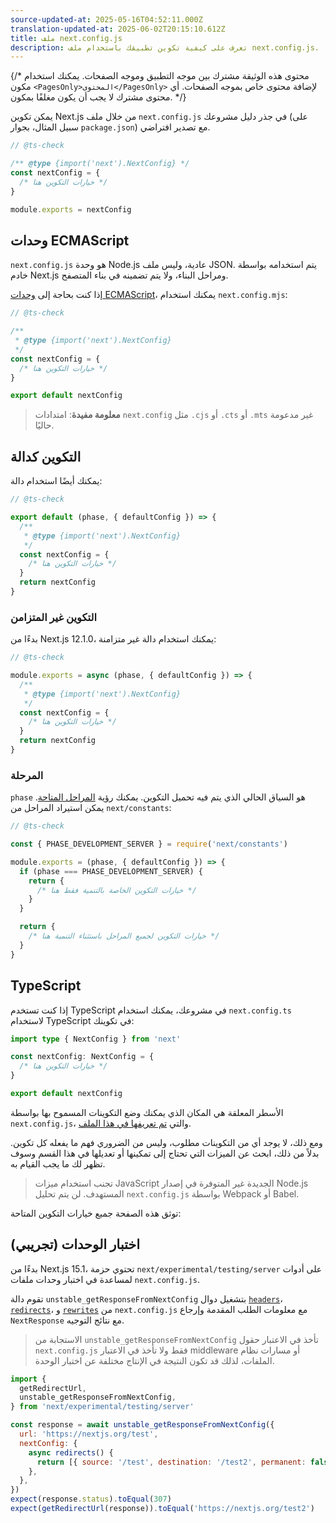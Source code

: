 ```yaml
---
source-updated-at: 2025-05-16T04:52:11.000Z
translation-updated-at: 2025-06-02T20:15:10.612Z
title: ملف next.config.js
description: تعرف على كيفية تكوين تطبيقك باستخدام ملف next.config.js.
---
```


{/* محتوى هذه الوثيقة مشترك بين موجه التطبيق وموجه الصفحات. يمكنك استخدام مكون `<PagesOnly>المحتوى</PagesOnly>` لإضافة محتوى خاص بموجه الصفحات. أي محتوى مشترك لا يجب أن يكون مغلفًا بمكون. */}

يمكن تكوين Next.js من خلال ملف `next.config.js` في جذر دليل مشروعك (على سبيل المثال، بجوار `package.json`) مع تصدير افتراضي.

```js filename="next.config.js"
// @ts-check

/** @type {import('next').NextConfig} */
const nextConfig = {
  /* خيارات التكوين هنا */
}

module.exports = nextConfig
```

## وحدات ECMAScript

`next.config.js` هو وحدة Node.js عادية، وليس ملف JSON. يتم استخدامه بواسطة خادم Next.js ومراحل البناء، ولا يتم تضمينه في بناء المتصفح.

إذا كنت بحاجة إلى [وحدات ECMAScript](https://nodejs.org/api/esm.html)، يمكنك استخدام `next.config.mjs`:

```js filename="next.config.mjs"
// @ts-check

/**
 * @type {import('next').NextConfig}
 */
const nextConfig = {
  /* خيارات التكوين هنا */
}

export default nextConfig
```

> **معلومة مفيدة**: امتدادات `next.config` مثل `.cjs` أو `.cts` أو `.mts` غير مدعومة حاليًا.

## التكوين كدالة

يمكنك أيضًا استخدام دالة:

```js filename="next.config.mjs"
// @ts-check

export default (phase, { defaultConfig }) => {
  /**
   * @type {import('next').NextConfig}
   */
  const nextConfig = {
    /* خيارات التكوين هنا */
  }
  return nextConfig
}
```

### التكوين غير المتزامن

بدءًا من Next.js 12.1.0، يمكنك استخدام دالة غير متزامنة:

```js filename="next.config.js"
// @ts-check

module.exports = async (phase, { defaultConfig }) => {
  /**
   * @type {import('next').NextConfig}
   */
  const nextConfig = {
    /* خيارات التكوين هنا */
  }
  return nextConfig
}
```

### المرحلة

`phase` هو السياق الحالي الذي يتم فيه تحميل التكوين. يمكنك رؤية [المراحل المتاحة](https://github.com/vercel/next.js/blob/5e6b008b561caf2710ab7be63320a3d549474a5b/packages/next/shared/lib/constants.ts#L19-L23). يمكن استيراد المراحل من `next/constants`:

```js filename="next.config.js"
// @ts-check

const { PHASE_DEVELOPMENT_SERVER } = require('next/constants')

module.exports = (phase, { defaultConfig }) => {
  if (phase === PHASE_DEVELOPMENT_SERVER) {
    return {
      /* خيارات التكوين الخاصة بالتنمية فقط هنا */
    }
  }

  return {
    /* خيارات التكوين لجميع المراحل باستثناء التنمية هنا */
  }
}
```

## TypeScript

إذا كنت تستخدم TypeScript في مشروعك، يمكنك استخدام `next.config.ts` لاستخدام TypeScript في تكوينك:

```ts filename="next.config.ts"
import type { NextConfig } from 'next'

const nextConfig: NextConfig = {
  /* خيارات التكوين هنا */
}

export default nextConfig
```

الأسطر المعلقة هي المكان الذي يمكنك وضع التكوينات المسموح بها بواسطة `next.config.js`، والتي [تم تعريفها في هذا الملف](https://github.com/vercel/next.js/blob/canary/packages/next/src/server/config-shared.ts).

ومع ذلك، لا يوجد أي من التكوينات مطلوب، وليس من الضروري فهم ما يفعله كل تكوين. بدلاً من ذلك، ابحث عن الميزات التي تحتاج إلى تمكينها أو تعديلها في هذا القسم وسوف تظهر لك ما يجب القيام به.

> تجنب استخدام ميزات JavaScript الجديدة غير المتوفرة في إصدار Node.js المستهدف. لن يتم تحليل `next.config.js` بواسطة Webpack أو Babel.

توثق هذه الصفحة جميع خيارات التكوين المتاحة:

## اختبار الوحدات (تجريبي)

بدءًا من Next.js 15.1، تحتوي حزمة `next/experimental/testing/server` على أدوات لمساعدة في اختبار وحدات ملفات `next.config.js`.

تقوم دالة `unstable_getResponseFromNextConfig` بتشغيل دوال [`headers`](/docs/app/api-reference/config/next-config-js/headers)، [`redirects`](/docs/app/api-reference/config/next-config-js/redirects)، و [`rewrites`](/docs/app/api-reference/config/next-config-js/rewrites) من `next.config.js` مع معلومات الطلب المقدمة وإرجاع `NextResponse` مع نتائج التوجيه.

> الاستجابة من `unstable_getResponseFromNextConfig` تأخذ في الاعتبار حقول `next.config.js` فقط ولا تأخذ في الاعتبار middleware أو مسارات نظام الملفات، لذلك قد تكون النتيجة في الإنتاج مختلفة عن اختبار الوحدة.

```js
import {
  getRedirectUrl,
  unstable_getResponseFromNextConfig,
} from 'next/experimental/testing/server'

const response = await unstable_getResponseFromNextConfig({
  url: 'https://nextjs.org/test',
  nextConfig: {
    async redirects() {
      return [{ source: '/test', destination: '/test2', permanent: false }]
    },
  },
})
expect(response.status).toEqual(307)
expect(getRedirectUrl(response)).toEqual('https://nextjs.org/test2')
```